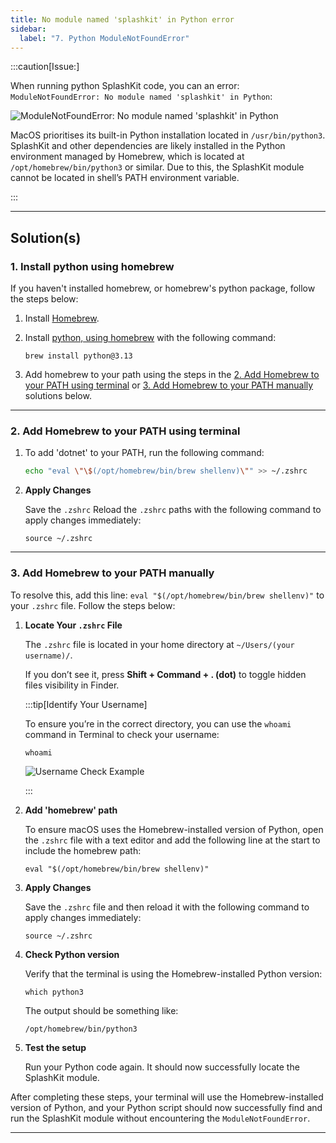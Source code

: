 ---
title: No module named 'splashkit' in Python error
sidebar:
  label: "7. Python ModuleNotFoundError"
---


:::caution[Issue:]

When running python SplashKit code, you can an error: `ModuleNotFoundError: No module named 'splashkit' in Python`:

![ModuleNotFoundError: No module named 'splashkit' in Python](/images/troubleshoot/macos/macos-issue-7_problem.png)

MacOS prioritises its built-in Python installation located in `/usr/bin/python3`. SplashKit and other dependencies are likely installed in the Python environment managed by Homebrew, which is located at `/opt/homebrew/bin/python3` or similar. Due to this, the SplashKit module cannot be located in shell’s PATH environment variable.

:::

---

## Solution(s)

### 1. Install python using homebrew

If you haven't installed homebrew, or homebrew's python package, follow the steps below:

<Steps>

1. Install [Homebrew](https://docs.brew.sh/Installation).
2. Install [python, using homebrew](https://formulae.brew.sh/formula/python@3.13) with the following command:

   ```shell
   brew install python@3.13
   ```

3. Add homebrew to your path using the steps in the [2. Add Homebrew to your PATH using terminal](#2-add-homebrew-to-your-path-using-terminal) or [3. Add Homebrew to your PATH manually](#3-add-homebrew-to-your-path-manually) solutions below.

</Steps>

---

### 2. Add Homebrew to your PATH using terminal

<Steps>

1. To add 'dotnet' to your PATH, run the following command:

    ```zsh
    echo "eval \"\$(/opt/homebrew/bin/brew shellenv)\"" >> ~/.zshrc
    ```

2. **Apply Changes**

    Save the `.zshrc` Reload the `.zshrc` paths with the following command to apply changes immediately:

     ```shell
     source ~/.zshrc
     ```

</Steps>

---

### 3. Add Homebrew to your PATH manually

To resolve this, add this line: `eval "$(/opt/homebrew/bin/brew shellenv)"` to your `.zshrc` file. Follow the steps below:

<Steps>

1. **Locate Your `.zshrc` File**

   The `.zshrc` file is located in your home directory at `~/Users/(your username)/`.

   If you don’t see it, press **Shift + Command + . (dot)** to toggle hidden files visibility in Finder.

   :::tip[Identify Your Username]

   To ensure you’re in the correct directory, you can use the `whoami` command in Terminal to check your username:

   ```shell
   whoami
   ```

   ![Username Check Example](/images/troubleshoot/macos/macos-whoami.png)

   :::

2. **Add 'homebrew' path**

   To ensure macOS uses the Homebrew-installed version of Python, open the `.zshrc` file with a text editor and add the following line at the start to include the homebrew path:

   ```shell
   eval "$(/opt/homebrew/bin/brew shellenv)"
   ```

3. **Apply Changes**

   Save the `.zshrc` file and then reload it with the following command to apply changes immediately:

   ```shell
   source ~/.zshrc
   ```

4. **Check Python version**

   Verify that the terminal is using the Homebrew-installed Python version:

   ```shell
   which python3
   ```

   The output should be something like:

   ```shell
   /opt/homebrew/bin/python3
   ```

5. **Test the setup**

   Run your Python code again. It should now successfully locate the SplashKit module.

</Steps>

After completing these steps, your terminal will use the Homebrew-installed version of Python, and your Python script should now successfully find and run the SplashKit module without encountering the `ModuleNotFoundError`.

---
